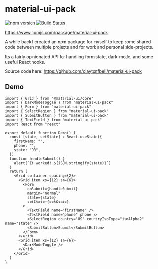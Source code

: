 
# material-ui-pack

[![npm version](https://badge.fury.io/js/material-ui-pack.svg)](https://badge.fury.io/js/material-ui-pack)
[![Build Status](https://travis-ci.org/claytonfbell/material-ui-pack.svg?branch=master)](https://travis-ci.org/claytonfbell/material-ui-pack)

https://www.npmjs.com/package/material-ui-pack

A while back I created an npm package for myself to keep some shared code between multiple projects and for work and personal side-projects.

Its a fairly opinionated API for handling form state, dark-mode, and some useful React hooks.

Source code here: <https://github.com/claytonfbell/material-ui-pack>

## Demo

<Demo />
<Spacer size="large" />

```tsx
import { Grid } from "@material-ui/core"
import { DarkModeToggle } from "material-ui-pack"
import { Form } from "material-ui-pack"
import { SelectRegion } from "material-ui-pack"
import { SubmitButton } from "material-ui-pack"
import { TextField } from "material-ui-pack"
import React from "react"

export default function Demo() {
  const [state, setState] = React.useState({
    firstName: "",
    phone: "",
    state: "OR",
  })
  function handleSubmit() {
    alert(`It worked! ${JSON.stringify(state)}`)
  }
  return (
    <Grid container spacing={2}>
      <Grid item xs={12} sm={6}>
        <Form
          onSubmit={handleSubmit}
          margin="normal"
          state={state}
          setState={setState}
        >
          <TextField name="firstName" />
          <TextField name="phone" phone />
          <SelectRegion country="US" countryIsoType="isoAlpha2" name="state" />
          <SubmitButton>Submit</SubmitButton>
        </Form>
      </Grid>
      <Grid item xs={12} sm={6}>
        <DarkModeToggle />
      </Grid>
    </Grid>
  )
}
```
